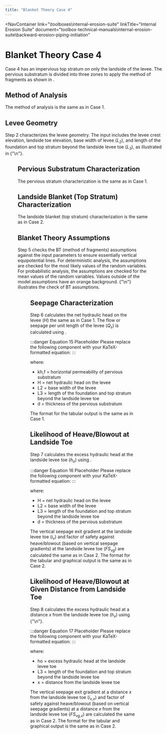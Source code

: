```yaml
---
title: "Blanket Theory Case 4"
---
```



<NavContainer 
  link="\toolboxes\internal-erosion-suite"
  linkTitle="Internal Erosion Suite"
  document="toolbox-technical-manuals\internal-erosion-suite\backward-erosion-piping-initiation"
></NavContainer>

# Blanket Theory Case 4

Case 4 has an impervious top stratum on only the landside of the levee. The pervious substratum is divided into three zones to apply the method of
fragments as shown in <FigReference figKey="figure-41" />.

## Method of Analysis

The method of analysis is the same as in Case 1.

## Levee Geometry

Step 2 characterizes the levee geometry. The input includes the levee crest elevation, landside toe elevation, base width of levee
(<em>L<sub>2</sub></em>), and length of the foundation and top stratum beyond the landside levee toe (<em>L<sub>3</sub></em>), as illustrated in
{"\n"}<FigReference figKey="figure-41" />.

<Figure
  figKey="figure-41"
  src="figures\toolbox-technical-manuals\internal-erosion-suite\backward-erosion-piping-initiation\v1.0/figures/figure41.png"
  alt="Step 4 of BT Case 5 worksheet: Deterministic input."
  caption="Step 4 of BT Case 5 worksheet: Deterministic input."
/>

## Pervious Substratum Characterization

The pervious stratum characterization is the same as in Case 1.

## Landside Blanket (Top Stratum) Characterization

The landside blanket (top stratum) characterization is the same as in Case 2.

## Blanket Theory Assumptions

Step 5 checks the BT (method of fragments) assumptions against the input parameters to ensure essentially vertical equipotential lines. For
deterministic analysis, the assumptions are checked for the most likely values of the random variables. For probabilistic analysis, the assumptions
are checked for the mean values of the random variables. Values outside of the model assumptions have an orange background.
{"\n"}<FigReference figKey="figure-42" /> illustrates the check of BT assumptions.

<Figure
  figKey="figure-42"
  src="figures\toolbox-technical-manuals\internal-erosion-suite\backward-erosion-piping-initiation\v1.0/figures/figure42.png"
  alt="Step 4 of BT Case 5 worksheet: Deterministic input for permeability ratio as input."
  caption="Step 4 of BT Case 5 worksheet: Deterministic input for permeability ratio as input."
/>

## Seepage Characterization

Step 6 calculates the net hydraulic head on the levee (<em>H</em>) the same as in Case 1. The flow or seepage per unit length of the levee
(<em>Q<sub>s</sub></em>) is calculated using <EquationReference equationKey="equation-15" />.

:::danger Equation 15 Placeholder
Please replace the following component with your KaTeX-formatted equation:
<Equation
  equationKey="equation-15"
  equation="INSERT EQUATION HERE IN KaTeX FORMAT"
/>
:::

where:

- kh,f = horizontal permeability of pervious substratum
- H = net hydraulic head on the levee
- L2 = base width of the levee
- L3 = length of the foundation and top stratum beyond the landside levee toe
- d = thickness of the pervious substratum

The format for the tabular output is the same as in Case 1.

## Likelihood of Heave/Blowout at Landside Toe

Step 7 calculates the excess hydraulic head at the landside levee toe (<em>h<sub>o</sub></em>) using <EquationReference equationKey="equation-16" />.

:::danger Equation 16 Placeholder
Please replace the following component with your KaTeX-formatted equation:
<Equation
  equationKey="equation-16"
  equation="INSERT EQUATION HERE IN KaTeX FORMAT"
/>
:::

where:

- H = net hydraulic head on the levee
- L2 = base width of the levee
- L3 = length of the foundation and top stratum beyond the landside levee toe
- d = thickness of the pervious substratum

The vertical seepage exit gradient at the landside levee toe (<em>i<sub>v</sub></em>) and factor of safety against heave/blowout (based on vertical
seepage gradients) at the landside levee toe (<em>FS<sub>vg</sub></em>) are calculated the same as in Case 2. The format for the tabular and graphical
 output is the same as in Case 2.

## Likelihood of Heave/Blowout at Given Distance from Landside Toe

Step 8 calculates the excess hydraulic head at a distance <em>x</em> from the landside levee toe (<em>h<sub>x</sub></em>) using
{"\n"}<EquationReference equationKey="equation-17" />.

:::danger Equation 17 Placeholder
Please replace the following component with your KaTeX-formatted equation:
<Equation
  equationKey="equation-17"
  equation="INSERT EQUATION HERE IN KaTeX FORMAT"
/>
:::

where:

- ho = excess hydraulic head at the landside levee toe
- L3 = length of the foundation and top stratum beyond the landside levee toe
- x = distance from the landside levee toe

The vertical seepage exit gradient at a distance <em>x</em> from the landside levee toe (<em>i<sub>v</sub><sub>,x</sub></em>) and factor of safety
against heave/blowout (based on vertical seepage gradients) at a distance <em>x</em> from the landside levee toe (<em>FS<sub>vg,x</sub></em>) are
calculated the same as in Case 2. The format for the tabular and graphical output is the same as in Case 2.

<CitationFootnote />